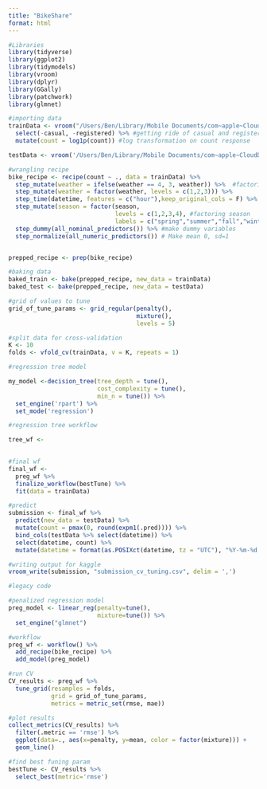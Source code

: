 ```yaml
---
title: "BikeShare"
format: html
---
```


```r
#Libraries
library(tidyverse)
library(ggplot2)
library(tidymodels)
library(vroom)
library(dplyr)
library(GGally)
library(patchwork)
library(glmnet)
```

```r
#importing data
trainData <- vroom("/Users/Ben/Library/Mobile Documents/com~apple~CloudDocs/BYU/STAT 348/Git/KaggleBikeShare/train.csv") %>%
  select(-casual, -registered) %>% #getting ride of casual and registered count
  mutate(count = log1p(count)) #log transformation on count response

testData <- vroom('/Users/Ben/Library/Mobile Documents/com~apple~CloudDocs/BYU/STAT 348/Git/KaggleBikeShare/test.csv')
```

```r
#wrangling recipe
bike_recipe <- recipe(count ~ ., data = trainData) %>%
  step_mutate(weather = ifelse(weather == 4, 3, weather)) %>%  #factoring weather
  step_mutate(weather = factor(weather, levels = c(1,2,3))) %>% 
  step_time(datetime, features = c("hour"),keep_original_cols = F) %>% #select hour
  step_mutate(season = factor(season, 
                              levels = c(1,2,3,4), #factoring season
                              labels = c("spring","summer","fall","winter"))) %>% 
  step_dummy(all_nominal_predictors()) %>% #make dummy variables
  step_normalize(all_numeric_predictors()) # Make mean 0, sd=1


prepped_recipe <- prep(bike_recipe)
```

```r
#baking data
baked_train <- bake(prepped_recipe, new_data = trainData)
baked_test <- bake(prepped_recipe, new_data = testData)
```

```r
#grid of values to tune
grid_of_tune_params <- grid_regular(penalty(),
                                    mixture(),
                                    levels = 5)

#split data for cross-validation
K <- 10
folds <- vfold_cv(trainData, v = K, repeats = 1)
```

```r
#regression tree model

my_model <-decision_tree(tree_depth = tune(),
                         cost_complexity = tune(),
                         min_n = tune()) %>% 
  set_engine('rpart') %>% 
  set_mode('regression')
```

```r
#regression tree workflow

tree_wf <-
  
```

```r
#final wf
final_wf <-
  preg_wf %>% 
  finalize_workflow(bestTune) %>% 
  fit(data = trainData)

#predict 
submission <- final_wf %>% 
  predict(new_data = testData) %>% 
  mutate(count = pmax(0, round(expm1(.pred)))) %>%
  bind_cols(testData %>% select(datetime)) %>%
  select(datetime, count) %>%
  mutate(datetime = format(as.POSIXct(datetime, tz = "UTC"), "%Y-%m-%d %H:%M:%S"))
```

```r
#writing output for kaggle
vroom_write(submission, "submission_cv_tuning.csv", delim = ',')
```

```r
#legacy code

#penalized regression model
preg_model <- linear_reg(penalty=tune(), 
                         mixture=tune()) %>%
  set_engine("glmnet") 

#workflow
preg_wf <- workflow() %>%
  add_recipe(bike_recipe) %>%
  add_model(preg_model)

#run CV
CV_results <- preg_wf %>% 
  tune_grid(resamples = folds,
            grid = grid_of_tune_params,
            metrics = metric_set(rmse, mae))

#plot results
collect_metrics(CV_results) %>% 
  filter(.metric == 'rmse') %>% 
  ggplot(data=., aes(x=penalty, y=mean, color = factor(mixture))) +
  geom_line()

#find best funing param
bestTune <- CV_results %>% 
  select_best(metric='rmse')
```
